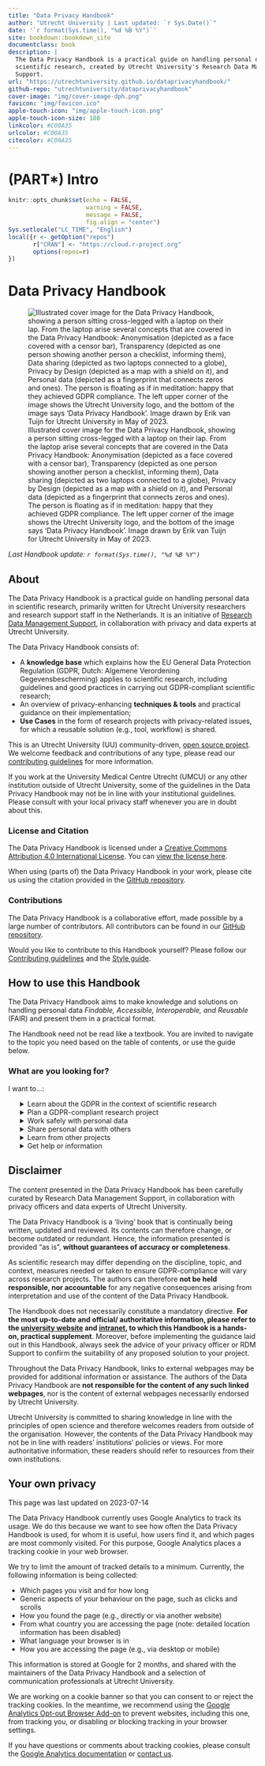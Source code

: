 --- 
title: "Data Privacy Handbook"
author: "Utrecht University | Last updated: `r Sys.Date()`"
date: '`r format(Sys.time(), "%d %B %Y")`'
site: bookdown::bookdown_site
documentclass: book
description: |
  The Data Privacy Handbook is a practical guide on handling personal data in
  scientific research, created by Utrecht University's Research Data Management 
  Support.
url: "https://utrechtuniversity.github.io/dataprivacyhandbook/"
github-repo: "utrechtuniversity/dataprivacyhandbook"
cover-image: "img/cover-image-dph.png"
favicon: "img/favicon.ico"
apple-touch-icon: "img/apple-touch-icon.png"
apple-touch-icon-size: 180
linkcolor: #C00A35
urlcolor: #C00A35
citecolor: #C00A35
---

# (PART\*) Intro {-} 

```{r setup, include=FALSE}
knitr::opts_chunk$set(echo = FALSE, 
                      warning = FALSE, 
                      message = FALSE,
                      fig.align = "center")
Sys.setlocale("LC_TIME", "English")
local({r <- getOption("repos")
       r["CRAN"] <- "https://cloud.r-project.org" 
       options(repos=r)
})
```

# Data Privacy Handbook

![Illustrated cover image for the Data Privacy Handbook, showing a person sitting cross-legged with a laptop on their lap. From the laptop arise several concepts that are covered in the Data Privacy Handbook: Anonymisation (depicted as a face covered with a censor bar), Transparency (depicted as one person showing another person a checklist, informing them), Data sharing (depicted as two laptops connected to a globe), Privacy by Design (depicted as a map with a shield on it), and Personal data (depicted as a fingerprint that connects zeros and ones). The person is floating as if in meditation: happy that they achieved GDPR compliance. The left upper corner of the image shows the Utrecht University logo, and the bottom of the image says 'Data Privacy Handbook'. Image drawn by Erik van Tuijn for Utrecht University in May of 2023.](img/cover-image-dph.png "Data Privacy Handbook, image licensed under CC-BY-SA 4.0")

*Last Handbook update: `r format(Sys.time(), "%d %B %Y")`*

## About

The Data Privacy Handbook is a practical guide on handling personal data in 
scientific research, primarily written for Utrecht University researchers and 
research support staff in the Netherlands. It is an initiative of 
[Research Data Management Support](https://www.uu.nl/en/research/research-data-management){target="_blank"}, 
in collaboration with privacy and data experts at Utrecht University.

The Data Privacy Handbook consists of:

- A **knowledge base** which explains how the EU General Data Protection 
Regulation (GDPR, Dutch: Algemene Verordening Gegevensbescherming)  applies to 
scientific research, including guidelines and good practices in carrying out 
GDPR-compliant scientific research; 
- An overview of privacy-enhancing **techniques & tools** and practical guidance 
on their implementation;
- **Use Cases** in the form of research projects with privacy-related issues, 
for which a reusable solution (e.g., tool, workflow) is shared. 

:::note
This is an Utrecht University (UU) community-driven, 
[open source project](https://github.com/UtrechtUniversity/dataprivacyhandbook){target="_blank"}.
We welcome feedback and contributions of any type, please read our 
[contributing guidelines](https://github.com/UtrechtUniversity/dataprivacyhandbook/blob/main/CONTRIBUTING.md){target="_blank"}
for more information.
:::

:::warning
If you work at the University Medical Centre Utrecht (UMCU) or any other 
institution outside of Utrecht University, some of the guidelines in the Data
Privacy Handbook may not be in line with your institutional guidelines. Please 
consult with your local privacy staff whenever you are in doubt about this.
:::

### License and Citation

The Data Privacy Handbook is licensed under a 
[Creative Commons Attribution 4.0 International License](https://creativecommons.org/licenses/by/4.0/){target="_blank"}. 
You can [view the license here](https://github.com/UtrechtUniversity/dataprivacyhandbook/blob/main/LICENSE.md){target="_blank}.

When using (parts of) the Data Privacy Handbook in your work, please cite us 
using the citation provided in the [GitHub repository](https://github.com/UtrechtUniversity/dataprivacyhandbook){target="_blank"}.

### Contributions

The Data Privacy Handbook is a collaborative effort, made possible by a large 
number of contributors. All contributors can be found in our 
[GitHub repository](https://github.com/UtrechtUniversity/dataprivacyhandbook/blob/main/contributors.md){target="_blank"}.

Would you like to contribute to this Handbook yourself? Please follow our 
[Contributing  guidelines](https://github.com/UtrechtUniversity/dataprivacyhandbook/blob/main/CONTRIBUTING.md){target="_blank"}
and the [Style guide](https://github.com/UtrechtUniversity/dataprivacyhandbook/blob/main/styleguide.md){target="_blank"}.

## How to use this Handbook

The Data Privacy Handbook aims to make knowledge and solutions on handling personal 
data *Findable, Accessible, Interoperable, and Reusable* (FAIR) and present them in 
a practical format.   

The Handbook need not be read like a textbook. You are invited to navigate to the 
topic you need based on the table of contents, or use the guide below.


### What are you looking for?

I want to...:

<ul style="list-style: none;">
    <li>
        <details>
            <summary>Learn about the GDPR in the context of scientific research</summary>
            <ul>
                <li>[Introduction to the GDPR](#gdpr)</li>
                <li>[Definitions](#glossary)</li>
            </ul>
        </details>
    </li>
    <li>
        <details>
            <summary>Plan a GDPR-compliant research project</summary>
            <ul>
                <li>[Designing your research project](#privacy-by-design)</li>
                <li>[Choosing a legal basis](#legal-basis)</li>
                <li>[Assessing the risks in your project](#risk-assessment), 
                for example using a [privacy scan](#privacy-scan),
                                    [Data Protection Impact Assessment](#dpia), or
                                    [Data classification](#data-classification)</li>
                <li>[Informing participants](#privacy-notices)</li>
                <li>[Obtaining consent](#informed-consent-forms)</li>
                <li>[Collaborating on personal data](#data-sharing-collaboration)</li>
                <li>[Setting up agreements](#agreements)</li>
            </ul>
        </details>
    </li>
    <li>
        <details>
            <summary>Work safely with personal data</summary>
            <ul>
                <li>[Storing personal data](#data-storage)</li>
                <li>[Finding suitable tools and services](#tools-and-services)</li>
                <li>[De-identifying personal data](#pseudonymisation-anonymisation)</li>
                <li>[Securely analysing personal data](#secure-computation)</li>
                <li>[Sharing personal data during research](#data-sharing-collaboration)</li>
                <li>Using other approaches to protect personal data, such as 
                [encryption](#encryption), 
                [statistical approaches to de-identification](#statistical-privacy),
                [synthetic data](#synthetic-data), or
                [data donation](#data-donation)</li>
            </ul>
        </details>
    </li>
    <li>
        <details>
            <summary>Share personal data with others</summary>
            <ul>
                <li>[Sharing data legally](#legal-basis)</li>
                <li>[Sharing personal data during research](#data-sharing-collaboration)</li>
                <li>[De-identifying personal data](#pseudonymisation-anonymisation)</li>
                <li>[Securely analysing personal data](#secure-computation)</li>
                <li>[Using GDPR-compliant tools and services](#tools-and-services)</li>
                <li>[Sharing personal data for reuse](#data-sharing-reuse)</li>
                <li>[Sharing personal data case by case](#agreements)</li>
            </ul>
        </details>
    </li>
    <li>
        <details>
            <summary>Learn from other projects</summary>
            <ul>
                <li>[Minimising personal data in a survey](#pet-survey)</li>
                <li>[Pseudonymising different types of data](#youth-pseudonymisation)</li>
                <li>[Publishing metadata only](#open-science-questionnaire)</li>
                <li>[Reusing education data for research purposes](#reuse-education-data)</li>
            </ul>
        </details>
    </li>
    <li>
        <details>
            <summary>Get help or information</summary>
            <ul>
                <li>[Getting help at Utrecht University](#seeking-help)</li>
                <li>[Definitions](#glossary)</li>
                <li>[References](#references)</li>
            </ul>
        </details>
    </li>
</ul>


## Disclaimer

The content presented in the Data Privacy Handbook has been carefully curated by 
Research Data Management Support, in collaboration with privacy officers and 
data experts of Utrecht University.  

The Data Privacy Handbook is a 'living' book that is continually being written, 
updated and reviewed. Its contents can therefore change, or become outdated or 
redundant. Hence, the information presented is provided "as is", **without 
guarantees of accuracy or completeness**.

As scientific research may differ depending on the discipline, topic, and 
context, measures needed or taken to ensure GDPR-compliance will vary across 
research projects. The authors can therefore **not be held responsible, nor 
accountable** for any negative consequences arising from interpretation and use 
of the content of the Data Privacy Handbook.

The Handbook does not necessarily
constitute a mandatory directive. **For the most up-to-date and official/
authoritative information, please refer to the 
[university website](https://www.uu.nl/en/research/research-data-management){target="_blank"}
and [intranet](https://intranet.uu.nl/en/knowledge-base/privacy-at-uu){target="_blank"}, 
to which this Handbook is a hands-on, practical supplement**. Moreover, before 
implementing the guidance laid out in this Handbook, always seek the advice of 
your privacy officer or RDM Support to confirm the suitability of any proposed 
solution to your project.  

Throughout the Data Privacy Handbook, links to external webpages may be provided 
for additional information or assistance. The authors of the Data Privacy 
Handbook are **not responsible for the content of any such linked webpages**, nor 
is the content of external webpages necessarily endorsed by Utrecht University.  

Utrecht University is committed to sharing knowledge in line with the principles 
of open science and therefore welcomes readers from outside of the organisation. 
However, the contents of the Data Privacy Handbook may not be in line with readers’ 
institutions’ policies or views. For more authoritative information, these 
readers should refer to resources from their own institutions.


## Your own privacy {#privacy-policy}

:::keywords
This page was last updated on 2023-07-14
:::

The Data Privacy Handbook currently uses Google Analytics to track its usage. 
We do this because we want to see how often the Data Privacy Handbook is used, 
for whom it is useful, how users find it, and which pages are most commonly 
visited. For this purpose, Google Analytics places a tracking cookie in your web
browser. 

We try to limit the amount of tracked details to a minimum. Currently, the 
following information is being collected: 

- Which pages you visit and for how long
- Generic aspects of your behaviour on the page, such as clicks and scrolls
- How you found the page (e.g., directly or via another website)
- From what country you are accessing the page (note: detailed location 
information has been disabled)
- What language your browser is in
- How you are accessing the page (e.g., via desktop or mobile)

This information is stored at Google for 2 months, and shared with the 
maintainers of the Data Privacy Handbook and a selection of communication 
professionals at Utrecht University.

:::warning
We are working on a cookie banner so that you can consent to or reject the 
tracking cookies. In the meantime, we recommend using the 
[Google Analytics Opt-out Browser Add-on](https://tools.google.com/dlpage/gaoptout){target="_blank"} 
to prevent websites, including this one, from tracking you, or disabling or 
blocking tracking in your browser settings.
:::

If you have questions or comments about tracking cookies, please consult the 
[Google Analytics documentation](https://support.google.com/analytics/){target="_blank"} 
or [contact us](https://www.uu.nl/en/research/research-data-management/contact-us){target="_blank"}.